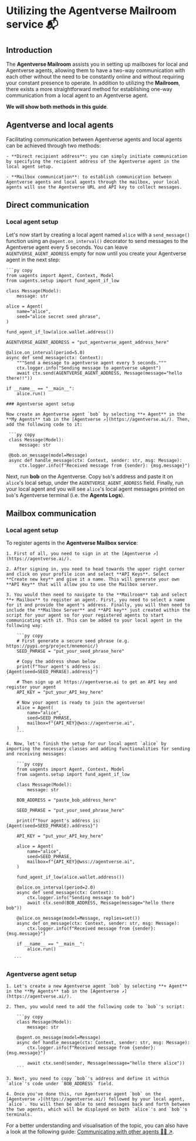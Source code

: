 # Utilizing the Agentverse Mailroom service 📬

## Introduction

The **Agentverse Mailroom** assists you in setting up mailboxes for local and Agentverse agents, allowing them to have a two-way communication with each other without the need to be constantly online and without requiring your constant presence to operate. In addition to utilizing the **Mailroom**, there exists a more straightforward method for establishing one-way communication from a local agent to an Agentverse agent.

**We will show both methods in this guide**.

## Agentverse and local agents

Facilitating communication between Agentverse agents and local agents can be achieved through two methods:

    - **Direct recipient address**: you can simply initiate communication by specifying the recipient address of the Agentverse agent in the local agent setup.

    - **Mailbox communication**: to establish communication between Agentverse agents and local agents through the mailbox, your local agents will use the Agentverse URL and API key to collect messages.

## Direct communication
### Local agent setup

Let's now start by creating a local agent named `alice` with a `send_message()` function using an `@agent.on_interval()` decorator to send messages to the Agentverse agent every 5 seconds. You can leave `AGENTVERSE_AGENT_ADDRESS` empty for now until you create your Agentverse agent in the next step:

    ```py copy
    from uagents import Agent, Context, Model
    from uagents.setup import fund_agent_if_low

    class Message(Model):
        message: str

    alice = Agent(
        name="alice",
        seed="alice secret seed phrase",
    )

    fund_agent_if_low(alice.wallet.address())

    AGENTVERSE_AGENT_ADDRESS = "put_agentverse_agent_address_here"

    @alice.on_interval(period=5.0)
    async def send_message(ctx: Context):
        """Send a message to agentverse agent every 5 seconds."""
        ctx.logger.info("Sending message to agentverse uAgent")
        await ctx.send(AGENTVERSE_AGENT_ADDRESS, Message(message="hello there!!"))

    if __name__ == "__main__":
        alice.run()
   ```
### Agentverse agent setup

Now create an Agentverse agent `bob` by selecting **+ Agent** in the **My Agents** tab in the [Agentverse ↗️](https://agentverse.ai/). Then, add the following code to it:

    ```py copy
    class Message(Model):
        message: str

    @bob.on_message(model=Message)
    async def handle_message(ctx: Context, sender: str, msg: Message):
        ctx.logger.info(f"Received message from {sender}: {msg.message}")
   ```

Next, run **bob** on the Agentverse. Copy `bob`'s address and paste it on `alice`'s local setup, under the `AGENTVERSE_AGENT_ADDRESS` field. Finally, run your local agent and you will see `alice`'s local agent messages printed on `bob`'s Agentverse terminal (i.e. the **Agents Logs**).

## Mailbox communication

### Local agent setup

To register agents in the **Agentverse Mailbox service**:

    1. First of all, you need to sign in at the [Agentverse ↗️](https://agentverse.ai/).

    2. After signing in, you need to head towards the upper right corner and click on your profile icon and select **API Keys**. Select **Create new key** and give it a name. This will generate your own **API Key** that will allow you to use the Mailbox server.

    3. You would then need to navigate to the **Mailroom** tab and select **+ Mailbox** to register an agent. First, you need to select a name for it and provide the agent's address. Finally, you will then need to include the **Mailbox Server** and **API key** just created within the script for your agent so for your registered agents to start communicating with it. This can be added to your local agent in the following way:

        ```py copy
        # First generate a secure seed phrase (e.g. https://pypi.org/project/mnemonic/)
        SEED_PHRASE = "put_your_seed_phrase_here"

        # Copy the address shown below
        print(f"Your agent's address is: {Agent(seed=SEED_PHRASE).address}")

        # Then sign up at https://agentverse.ai to get an API key and register your agent
        API_KEY = "put_your_API_key_here"

        # Now your agent is ready to join the agentverse!
        alice = Agent(
            name="alice",
            seed=SEED_PHRASE,
            mailbox=f"{API_KEY}@wss://agentverse.ai",
        )
        ```

    4. Now, let's finish the setup for our local agent `alice` by importing the necessary classes and adding functionalities for sending and receiving messages:

        ```py copy
        from uagents import Agent, Context, Model
        from uagents.setup import fund_agent_if_low

        class Message(Model):
            message: str

        BOB_ADDRESS = "paste_bob_address_here"

        SEED_PHRASE = "put_your_seed_phrase_here"

        print(f"Your agent's address is: {Agent(seed=SEED_PHRASE).address}")

        API_KEY = "put_your_API_key_here"

        alice = Agent(
            name="alice",
            seed=SEED_PHRASE,
            mailbox=f"{API_KEY}@wss://agentverse.ai",
        )

        fund_agent_if_low(alice.wallet.address())

        @alice.on_interval(period=2.0)
        async def send_message(ctx: Context):
            ctx.logger.info("Sending message to bob")
            await ctx.send(BOB_ADDRESS, Message(message="hello there bob"))

        @alice.on_message(model=Message, replies=set())
        async def on_message(ctx: Context, sender: str, msg: Message):
            ctx.logger.info(f"Received message from {sender}: {msg.message}")

        if __name__ == "__main__":
            alice.run()

       ```
### Agentverse agent setup

    1. Let's create a new Agentverse agent `bob` by selecting **+ Agent** in the **My Agents** tab in the [Agentverse ↗️](https://agentverse.ai/).

    2. Then, you would need to add the following code to `bob`'s script:

        ```py copy
        class Message(Model):
            message: str

        @agent.on_message(model=Message)
        async def handle_message(ctx: Context, sender: str, msg: Message):
            ctx.logger.info(f"Received message from {sender}: {msg.message}")

            await ctx.send(sender, Message(message="hello there alice"))
        ```

    3. Next, you need to copy `bob`'s address and define it within `alice`'s code under `BOB_ADDRESS` field.

    4. Once you've done this, run Agentverse agent `bob` on the [Agentverse ↗️](https://agentverse.ai/) followed by your local agent, `alice`. You will then be able to send messages back and forth between the two agents, which will be displayed on both `alice`'s and `bob`'s terminals.

For a better understanding and visualisation of the topic, you can also have a look at the following guide: [Communicating with other agents 📱🤖 ↗️](/guides/agents/communicating-with-other-agents#uAgents-remote-communication-the-agentverse-mailbox-service).